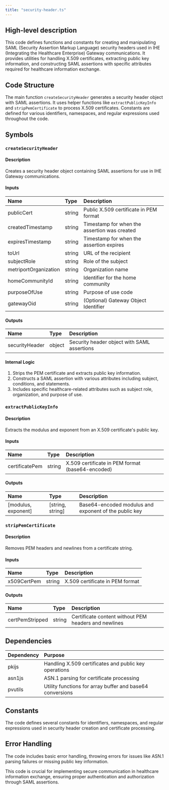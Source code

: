 ```yaml
---
title: "security-header.ts"
---
```


## High-level description
This code defines functions and constants for creating and manipulating SAML (Security Assertion Markup Language) security headers used in IHE (Integrating the Healthcare Enterprise) Gateway communications. It provides utilities for handling X.509 certificates, extracting public key information, and constructing SAML assertions with specific attributes required for healthcare information exchange.

## Code Structure
The main function `createSecurityHeader` generates a security header object with SAML assertions. It uses helper functions like `extractPublicKeyInfo` and `stripPemCertificate` to process X.509 certificates. Constants are defined for various identifiers, namespaces, and regular expressions used throughout the code.

## Symbols

### `createSecurityHeader`
#### Description
Creates a security header object containing SAML assertions for use in IHE Gateway communications.

#### Inputs
| Name | Type | Description |
|:-----|:-----|:------------|
| publicCert | string | Public X.509 certificate in PEM format |
| createdTimestamp | string | Timestamp for when the assertion was created |
| expiresTimestamp | string | Timestamp for when the assertion expires |
| toUrl | string | URL of the recipient |
| subjectRole | string | Role of the subject |
| metriportOrganization | string | Organization name |
| homeCommunityId | string | Identifier for the home community |
| purposeOfUse | string | Purpose of use code |
| gatewayOid | string | (Optional) Gateway Object Identifier |

#### Outputs
| Name | Type | Description |
|:-----|:-----|:------------|
| securityHeader | object | Security header object with SAML assertions |

#### Internal Logic
1. Strips the PEM certificate and extracts public key information.
2. Constructs a SAML assertion with various attributes including subject, conditions, and statements.
3. Includes specific healthcare-related attributes such as subject role, organization, and purpose of use.

### `extractPublicKeyInfo`
#### Description
Extracts the modulus and exponent from an X.509 certificate's public key.

#### Inputs
| Name | Type | Description |
|:-----|:-----|:------------|
| certificatePem | string | X.509 certificate in PEM format (base64-encoded) |

#### Outputs
| Name | Type | Description |
|:-----|:-----|:------------|
| [modulus, exponent] | [string, string] | Base64-encoded modulus and exponent of the public key |

### `stripPemCertificate`
#### Description
Removes PEM headers and newlines from a certificate string.

#### Inputs
| Name | Type | Description |
|:-----|:-----|:------------|
| x509CertPem | string | X.509 certificate in PEM format |

#### Outputs
| Name | Type | Description |
|:-----|:-----|:------------|
| certPemStripped | string | Certificate content without PEM headers and newlines |

## Dependencies
| Dependency | Purpose |
|:-----------|:--------|
| pkijs | Handling X.509 certificates and public key operations |
| asn1js | ASN.1 parsing for certificate processing |
| pvutils | Utility functions for array buffer and base64 conversions |

## Constants
The code defines several constants for identifiers, namespaces, and regular expressions used in security header creation and certificate processing.

## Error Handling
The code includes basic error handling, throwing errors for issues like ASN.1 parsing failures or missing public key information.

This code is crucial for implementing secure communication in healthcare information exchange, ensuring proper authentication and authorization through SAML assertions.